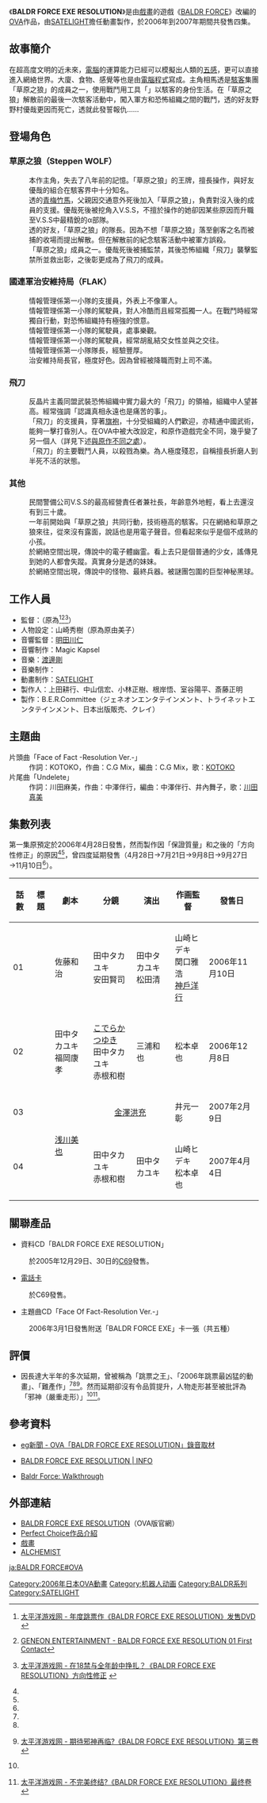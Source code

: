 {{Otheruses|subject=《BALDR FORCE》的OVA|other=原作及更詳細資料|BALDR FORCE}}
{{Infobox animanga/Headerofja
|title= BALDR FORCE EXE RESOLUTION
<!-- 因文件已删，故注解：|image= BALDR FORCE EXE RESOLUTION 04.jpg -->
|size= 190px
|caption= 
|english= BALDR FORCE EXE RESOLUTION
|kana= バルドフォース エグゼ レソリューション
|genre= [[機械人動畫|機械人動畫]]、[[科幻|科幻]]
}}
{{Infobox animanga/OVA
|標題= 
|原作= [[戲畫_(遊戲品牌)|戲畫]]、[[Alchemist|Alchemist]]
|導演= {{lang|ja|田中タカユキ}}
|系列構成= {{lang|ja|山崎たかし}}
|腳本= [[大野木寬|大野木寬]]
|人物原案= [[菊池政治|菊池政治]]
|人物設定= 山崎秀樹
|機械設定= 
|音樂= [[渡邊剛|渡邊剛]]
|動畫製作= [[SATELIGHT|SATELIGHT]]
|製作= B.E.R.Committee
|發售日= 2006年11月10日－2007年4月4日
|開始= 
|結束= 
|話數= 全4話
|其他= 
}}
{{Infobox animanga/Footerofja}}
《'''BALDR FORCE EXE RESOLUTION'''》是由[[戲畫_(遊戲品牌)|戲畫]]的遊戲《[[BALDR_FORCE|BALDR FORCE]]》改編的[[OVA|OVA]]作品，由[[SATELIGHT|SATELIGHT]]擔任動畫製作，於2006年到2007年期間共發售四集。

== 故事簡介 ==
在超高度文明的近未來，[[電腦|電腦]]的運算能力已經可以模擬出人類的[[五感|五感]]，更可以直接進入網絡世界。大廈、食物、感覺等也是由[[電腦程式|電腦程式]]寫成。主角相馬透是[[駭客|駭客]]集團「草原之狼」的成員之一，使用戰鬥用工具「{{lang|ja|シュミクラム}}」以駭客的身份生活。在「草原之狼」解散前的最後一次駭客活動中，闖入軍方和恐怖組織之間的戰鬥，透的好友野野村優哉更因而死亡，透就此發誓報仇……

== 登場角色 ==
=== 草原之狼（Steppen WOLF） ===
;{{nihongo|相馬 透|相馬 透（そうま とおる）||[[日本配音員|聲]]：[[鈴村健一|鈴村健一]]}}
: 本作主角，失去了八年前的記憶。「草原之狼」的王牌，擅長操作{{lang|ja|シュミクラム}}，與好友優哉的組合在駭客界中十分知名。
;{{nihongo|笹桐 月菜|笹桐 月菜（ささぎり つきな）||聲：[[佐藤利奈|佐藤利奈]]}}
: 透的[[青梅竹馬|青梅竹馬]]，父親因交通意外死後加入「草原之狼」，負責對沒入後的成員的支援。優哉死後被挖角入V.S.S，不擅於操作{{lang|ja|シュミクラム}}的她卻因某些原因而升職至V.S.S中最精銳的α部隊。
;{{nihongo|野野村 優哉|野々村 優哉（ののむら ゆうや）||聲：[[高橋廣樹|高橋廣樹]]}}
: 透的好友，「草原之狼」的隊長。因為不想「草原之狼」落至劊客之名而被捕的收場而提出解散。但在解散前的紀念駭客活動中被軍方誤殺。
;{{nihongo|二階堂 彰|二階堂 あきら（にかいどう あきら）||聲：[[伊藤健太郎_(聲優)|伊藤健太郎]]}}
: 「草原之狼」成員之一。優哉死後被捕監禁，其後恐怖組織「飛刀」襲擊監禁所並救出彰，之後彰更成為了飛刀的成員。

=== 國連軍治安維持局（FLAK） ===
;{{nihongo|瀨川 美野里|瀬川 みのり（せがわ みのり）||聲：[[中原麻衣|中原麻衣]]}}
: 情報管理係第一小隊的支援員，外表上不像軍人。
;{{nihongo|紫藤 彩音|紫藤 彩音（しどう あやね）||聲：[[生天目仁美|生天目仁美]]}}
: 情報管理係第一小隊的駕駛員，對人冷酷而且經常孤獨一人。在戰鬥時經常獨自行動，對恐怖組織持有極強的恨意。
;{{nihongo|凱拉·基爾斯垣|カイラ・キルステン|Kaila Kirsten|聲：[[伊藤靜|伊藤靜]]}}
: 情報管理係第一小隊的駕駛員，處事樂觀。
;{{nihongo|柏木 洋介|柏木 洋介（かしわぎ ようすけ）||聲：[[小野大輔|小野大輔]]}}
: 情報管理係第一小隊的駕駛員，經常胡亂結交女性並與之交往。
;{{nihongo|八木澤 宗次|八木澤 宗次（やぎさわ そうじ）||聲：[[辻親八|辻親八]]}}
: 情報管理係第一小隊隊長，經驗豐厚。
;{{nihongo|權堂 嚴|権堂 厳（ごんどう げん）||聲：[[西村知道|西村知道]]}}
: 治安維持局長官，極度好色。因為曾經被降職而對上司不滿。

=== 飛刀 ===
;{{nihongo|匡|クーウォン|Qu Wong|聲：[[藤原啓治|藤原啓治]]}}
: 反晶片主義同盟武裝恐怖組織中實力最大的「飛刀」的領袖，組織中人望甚高。經常強調「認識真相永遠也是痛苦的事」。
;{{nihongo|梁|リャン|Ryang|聲：[[水樹奈奈|水樹奈奈]]}}
: 「飛刀」的支援員，穿著[[旗袍|旗袍]]，十分受組織的人們歡迎，亦精通中國武術，能夠一擊打昏別人。在OVA中被大改設定，和原作遊戲完全不同，幾乎變了另一個人（詳見下述[[#與原作不同之處|與原作不同之處]]）。
;{{nihongo|元霸|ゲンハ||聲：[[高木涉|高木涉]]}}
: 「飛刀」的主要戰鬥人員，以殺戮為樂。為人極度殘忍，自稱擅長折磨人到半死不活的狀態。

=== 其他 ===
;{{nihongo|橘 玲佳|橘 玲佳（たちばな れいか）||聲：[[大原沙耶香|大原沙耶香]]}}
: 民間警備公司V.S.S的最高經營責任者兼社長，年齡意外地輕，看上去還沒有到三十歲。
;{{nihongo|巴傑拉|BACHELOR（バチェラ）||聲：[[桑島法子|桑島法子]]}}
: 一年前開始與「草原之狼」共同行動，技術極高的駭客。只在網絡和草原之狼來往，從來沒有露面，說話也是用電子聲音。但看起來似乎是個不成熟的小孩。
;{{nihongo|水坂 憐|水坂 憐（みずさか れん）||聲：[[下屋則子|下屋則子]]}}
: 於網絡空間出現，傳說中的電子體幽霊。看上去只是個普通的少女，謠傳見到她的人都會失蹤。真實身分是透的妹妹。
;{{nihongo|利維坦|リヴァイアサン|Leviathan}}
: 於網絡空間出現，傳說中的怪物、最終兵器。被謎團包圍的巨型神秘黑球。

== 工作人員 ==
*監督：{{lang|ja|田中タカユキ}}（原為{{lang|ja|山崎たかし}}<ref name="跳票">{{zh-cn}}[http://www.pcgames.com.cn/cartoon/dvdzone/dvd/0611/834418.html 太平洋游戏网 - 年度跳票作《BALDR FORCE EXE RESOLUTION》发售DVD] {{Wayback|url=http://www.pcgames.com.cn/cartoon/dvdzone/dvd/0611/834418.html |date=20070928005446 }}</ref><ref name="GENEON">{{ja icon}}[http://www.yodobashi.com/enjoy/more/i/cat_1107_251_750_8057327/50704946.html GENEON ENTERTAINMENT - BALDR FORCE EXE RESOLUTION 01 First Contact]{{dead link|date=2017年11月 |bot=InternetArchiveBot |fix-attempted=yes }}</ref><ref name="方向性修正">{{zh-cn}}[http://www.pcgames.com.cn/cartoon/dvdzone/ova/0606/798205.html 太平洋游戏网 - 在18禁与全年龄中挣扎？《BALDR FORCE EXE RESOLUTION》方向性修正] {{Wayback|url=http://www.pcgames.com.cn/cartoon/dvdzone/ova/0606/798205.html |date=20070928011329 }}</ref>）
*人物設定：山崎秀樹（原為原由美子）
*音響監督：[[明田川仁|明田川仁]]
*音響制作：Magic Kapsel
*音樂：[[渡邊剛|渡邊剛]]
*音樂制作：{{lang|ja|ミュージックブレインズ}}
*動畫制作：[[SATELIGHT|SATELIGHT]]
*製作人：上田耕行、中山信宏、小林正樹、根岸悟、室谷陽平、斎藤正明
*製作：B.E.R.Committee（ジェネオンエンタテインメント、トライネットエンタテインメント、日本出版販売、クレイ）

== 主題曲 ==
;片頭曲「Face of Fact -Resolution Ver.-」
:作詞：KOTOKO，作曲：C.G Mix，編曲：C.G Mix，歌：[[KOTOKO|KOTOKO]]
;片尾曲「Undelete」
:作詞：川田麻美，作曲：中澤伴行，編曲：中澤伴行、井內舞子，歌：[[川田真美|川田真美]]

== 集數列表 ==
第一集原預定於2006年4月28日發售，然而製作因「保證質量」和之後的「方向性修正」的原因<ref name="跳票"/><ref name="方向性修正"/>，曾四度延期發售（4月28日→7月21日→9月8日→9月27日→11月10日<ref name="GENEON"/>）。
{| class="wikitable"
!話數!!標題!!劇本!!分鏡!!演出!!作画監督!!發售日
|-
|01||{{lang|ja|ファーストコンタクト}}||佐藤和治||田中タカユキ<br />安田賢司||田中タカユキ<br />松田清||山崎ヒデキ<br />関口雅浩<br />[[神戶洋行|神戶洋行]]||2006年11月10日
|-
|02||{{lang|ja|アゲイン}}||田中タカユキ<br />福岡康孝||[[小寺勝之|こでらかつゆき]]<br />田中タカユキ<br />赤根和樹||三浦和也||松本卓也||2006年12月8日
|-
|03||{{lang|ja|トゥルース}}||rowspan="2"|[[浅川美也|浅川美也]]||colspan="2" align="center"|[[金澤洪充|金澤洪充]]||井元一彰||2007年2月9日
|-
|04||{{lang|ja|リビルト}}||田中タカユキ<br />赤根和樹||田中タカユキ||山崎ヒデキ<br />松本卓也||2007年4月4日
|}

== 關聯產品 ==
*資料CD「BALDR FORCE EXE RESOLUTION」
:於2005年12月29日、30日的[[Comic_Market|C69]]發售。

*[[電話卡|電話卡]]
:於C69發售。

*主題曲CD「Face Of Fact-Resolution Ver.-」
:2006年3月1日發售附送「BALDR FORCE EXE」卡一張（共五種）

== 評價 ==
*因長達大半年的多次延期，曾被稱為「跳票之王」、「2006年跳票最凶猛的動畫」、「難產作」<ref name="跳票"/><ref name="方向性修正"/><ref name="邪神">{{zh-cn}}[http://www.pcgames.com.cn/cartoon/dvdzone/ova/0701/858381.html 太平洋游戏网 - 期待邪神再临?《BALDR FORCE EXE RESOLUTION》第三卷] {{Wayback|url=http://www.pcgames.com.cn/cartoon/dvdzone/ova/0701/858381.html |date=20070928010733 }}</ref>。然而延期卻沒有令品質提升，人物走形甚至被批評為「邪神（嚴重走形）」<ref name="邪神"/><ref>{{zh-cn}}[http://www.pcgames.com.cn/cartoon/dvdzone/ova/0703/869017.html 太平洋游戏网 - 不完美终结?《BALDR FORCE EXE RESOLUTION》最终卷] {{Wayback|url=http://www.pcgames.com.cn/cartoon/dvdzone/ova/0703/869017.html |date=20070529061102 }}</ref>。

== 參考資料 ==
<div class="references-small"><references />
*{{ja icon}}[https://web.archive.org/web/20070707020816/http://eg.nttpub.co.jp/news/20061107_06.html eg新聞 - OVA「BALDR FORCE EXE RESOLUTION」錄音取材]
*{{ja icon}}[https://web.archive.org/web/20070703154004/http://www.trinet-ent.com/baldrforce/info.html BALDR FORCE EXE RESOLUTION | INFO]
*{{En icon}}[http://www.supercheats.com/pc/walkthroughs/baldrforce-walkthrough01.txt Baldr Force: Walkthrough]{{Wayback|url=http://www.supercheats.com/pc/walkthroughs/baldrforce-walkthrough01.txt |date=20070927065559 }}
</div>

== 外部連結 ==
*[https://web.archive.org/web/20080721020049/http://www.trinet-ent.com/baldrforce/ BALDR FORCE EXE RESOLUTION]（OVA版官網）{{ja icon}}
*[https://web.archive.org/web/20070629223007/http://www.ppvj.co.jp/anime/0706baldrforce/index.html Perfect Choice作品介紹]{{ja icon}}
*[http://www.web-giga.com/ 戲畫]{{Wayback|url=http://www.web-giga.com/ |date=20091117195235 }}{{ja icon}}
*[https://web.archive.org/web/20160401061216/http://alchemist-net.co.jp/ ALCHEMIST]{{ja icon}}

{{戲畫}}
{{SATELIGHT}}

[[Category:2006年日本OVA動畫|Category:2006年日本OVA動畫]]
[[Category:机器人动画|Category:机器人动画]]
[[Category:BALDR系列|Category:BALDR系列]]
[[Category:SATELIGHT|Category:SATELIGHT]]

[[ja:BALDR_FORCE#OVA|ja:BALDR FORCE#OVA]]